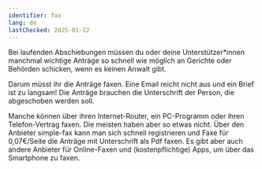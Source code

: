 ```yaml
---
identifier: fax
lang: de
lastChecked: 2025-01-12
---
```


Bei laufenden Abschiebungen müssen du oder deine Unterstützer*innen manchmal wichtige Anträge so schnell wie möglich an Gerichte oder Behörden schicken, wenn es keinen Anwalt gibt.

Darum müsst ihr die Anträge faxen. Eine Email reicht nicht aus und ein Brief ist zu langsam! Die Anträge brauchen die Unterschrift der Person, die abgeschoben werden soll.

Manche können über ihren Internet-Router, ein PC-Programm oder ihren Telefon-Vertrag faxen. Die meisten haben aber so etwas nicht. Über den Anbieter simple-fax kann man sich schnell registrieren und Faxe für 0,07€/Seite die Anträge mit Unterschrift als Pdf faxen. Es gibt aber auch andere Anbieter für Online-Faxen und (kostenpflichtige) Apps, um über das Smartphone zu faxen.


